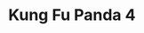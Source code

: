 ---
title: Kung Fu Panda 4
description: When an evil sorceress hatches a plan to gain more power, Po enlists the help of a streetwise fox to help him to stop her.
rating: PG
genre:
  - Animation
  - Adventure
length: 1h 34m
cast:
  - Viola Davis
  - Jack Black
showtimes:
  - April 5th
  - April 6th
  - April 7th - 2pm Matinee
poster: ./images/kung-fu-panda-4-new-poster.avif
trailer: https://www.youtube.com/watch?v=_inKs4eeHiI
socialImage: ./images/kung-fu-panda-4-new-poster.avif
---